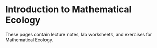 # Introduction to Mathematical Ecology {.unnumbered}


These pages contain lecture notes, lab worksheets, and exercises for Mathematical Ecology.

<!--
My first lecture for the [3MC school on Mathematical Modelling in Biology](https://natural-sciences.nwu.ac.za/paa/3MC-School-BM/Program) covered material in [@sec-deathprocess] and the labs on R [@sec-lab-intro-to-R] and the GillespieSSA routines [@sec-lab-GillespieSSA].

The pdf presentation for my second and third lectures can be found [here](SASchool-II.pdf)

The pdf presentation for my fourth lectures can be found [here](SpatialModels-web.pdf)
-->
